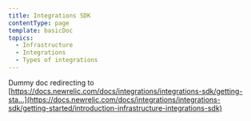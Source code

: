 ```yaml
---
title: Integrations SDK
contentType: page
template: basicDoc
topics:
  - Infrastructure
  - Integrations
  - Types of integrations
---
```


Dummy doc redirecting to [https://docs.newrelic.com/docs/integrations/integrations-sdk/getting-sta...](https://docs.newrelic.com/docs/integrations/integrations-sdk/getting-started/introduction-infrastructure-integrations-sdk)

